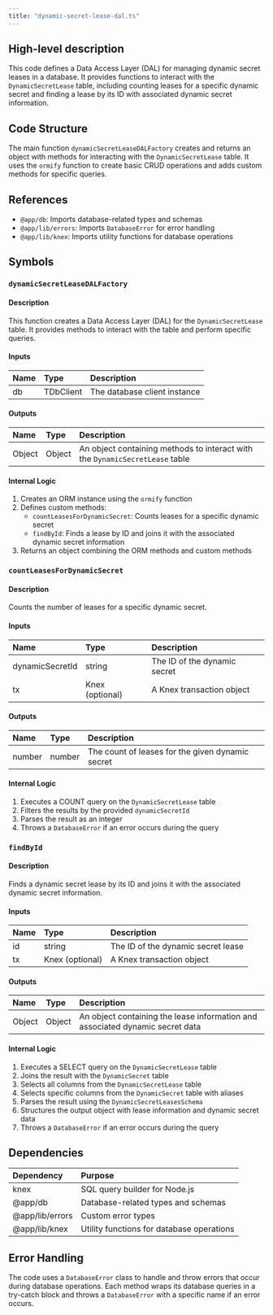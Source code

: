 ```yaml
---
title: "dynamic-secret-lease-dal.ts"
---
```


## High-level description
This code defines a Data Access Layer (DAL) for managing dynamic secret leases in a database. It provides functions to interact with the `DynamicSecretLease` table, including counting leases for a specific dynamic secret and finding a lease by its ID with associated dynamic secret information.

## Code Structure
The main function `dynamicSecretLeaseDALFactory` creates and returns an object with methods for interacting with the `DynamicSecretLease` table. It uses the `ormify` function to create basic CRUD operations and adds custom methods for specific queries.

## References
- `@app/db`: Imports database-related types and schemas
- `@app/lib/errors`: Imports `DatabaseError` for error handling
- `@app/lib/knex`: Imports utility functions for database operations

## Symbols

### `dynamicSecretLeaseDALFactory`
#### Description
This function creates a Data Access Layer (DAL) for the `DynamicSecretLease` table. It provides methods to interact with the table and perform specific queries.

#### Inputs
| Name | Type | Description |
|:-----|:-----|:------------|
| db | TDbClient | The database client instance |

#### Outputs
| Name | Type | Description |
|:-----|:-----|:------------|
| Object | Object | An object containing methods to interact with the `DynamicSecretLease` table |

#### Internal Logic
1. Creates an ORM instance using the `ormify` function
2. Defines custom methods:
   - `countLeasesForDynamicSecret`: Counts leases for a specific dynamic secret
   - `findById`: Finds a lease by ID and joins it with the associated dynamic secret information
3. Returns an object combining the ORM methods and custom methods

### `countLeasesForDynamicSecret`
#### Description
Counts the number of leases for a specific dynamic secret.

#### Inputs
| Name | Type | Description |
|:-----|:-----|:------------|
| dynamicSecretId | string | The ID of the dynamic secret |
| tx | Knex (optional) | A Knex transaction object |

#### Outputs
| Name | Type | Description |
|:-----|:-----|:------------|
| number | number | The count of leases for the given dynamic secret |

#### Internal Logic
1. Executes a COUNT query on the `DynamicSecretLease` table
2. Filters the results by the provided `dynamicSecretId`
3. Parses the result as an integer
4. Throws a `DatabaseError` if an error occurs during the query

### `findById`
#### Description
Finds a dynamic secret lease by its ID and joins it with the associated dynamic secret information.

#### Inputs
| Name | Type | Description |
|:-----|:-----|:------------|
| id | string | The ID of the dynamic secret lease |
| tx | Knex (optional) | A Knex transaction object |

#### Outputs
| Name | Type | Description |
|:-----|:-----|:------------|
| Object | Object | An object containing the lease information and associated dynamic secret data |

#### Internal Logic
1. Executes a SELECT query on the `DynamicSecretLease` table
2. Joins the result with the `DynamicSecret` table
3. Selects all columns from the `DynamicSecretLease` table
4. Selects specific columns from the `DynamicSecret` table with aliases
5. Parses the result using the `DynamicSecretLeasesSchema`
6. Structures the output object with lease information and dynamic secret data
7. Throws a `DatabaseError` if an error occurs during the query

## Dependencies
| Dependency | Purpose |
|:-----------|:--------|
| knex | SQL query builder for Node.js |
| @app/db | Database-related types and schemas |
| @app/lib/errors | Custom error types |
| @app/lib/knex | Utility functions for database operations |

## Error Handling
The code uses a `DatabaseError` class to handle and throw errors that occur during database operations. Each method wraps its database queries in a try-catch block and throws a `DatabaseError` with a specific name if an error occurs.